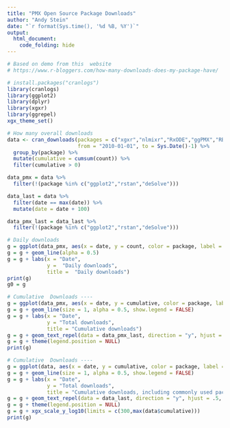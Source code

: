 ```yaml
---
title: "PMX Open Source Package Downloads"
author: "Andy Stein"
date: "`r format(Sys.time(), '%d %B, %Y')`"
output:
  html_document:
    code_folding: hide
---
```


```r
# Based on demo from this  website
# https://www.r-bloggers.com/how-many-downloads-does-my-package-have/

# install.packages("cranlogs")
library(cranlogs)
library(ggplot2)
library(dplyr)
library(xgxr)
library(ggrepel)
xgx_theme_set()

# How many overall downloads
data <- cran_downloads(packages = c("xgxr","nlmixr","RxODE","ggPMX","RBesT","mrgsolve","PKNCA","NonCompart","ggplot2","rstan","deSolve"), 
                       from = "2010-01-01", to = Sys.Date()-1) %>%
  group_by(package) %>%
  mutate(cumulative = cumsum(count)) %>%
  filter(cumulative > 0)

data_pmx = data %>%
  filter(!(package %in% c("ggplot2","rstan","deSolve")))

data_last = data %>% 
  filter(date == max(date)) %>%
  mutate(date = date + 100)

data_pmx_last = data_last %>%
  filter(!(package %in% c("ggplot2","rstan","deSolve")))

# Daily downloads
g = ggplot(data_pmx, aes(x = date, y = count, color = package, label = package)) 
g = g + geom_line(alpha = 0.5) 
g = g + labs(x = "Date", 
             y =  "Daily downloads",
             title =  "Daily downloads") 
print(g)
g0 = g

# Cumulative  Downloads ----
g = ggplot(data_pmx, aes(x = date, y = cumulative, color = package, label = package)) 
g = g + geom_line(size = 1, alpha = 0.5, show.legend = FALSE) 
g = g + labs(x = "Date",
             y = "Total downloads",
             title = "Cumulative downloads")
g = g + geom_text_repel(data = data_pmx_last, direction = "y", hjust = .5, show.legend = FALSE)
g = g + theme(legend.position = NULL)
print(g)

# Cumulative  Downloads ----
g = ggplot(data, aes(x = date, y = cumulative, color = package, label = package)) 
g = g + geom_line(size = 1, alpha = 0.5, show.legend = FALSE) 
g = g + labs(x = "Date",
             y = "Total downloads",
             title = "Cumulative downloads, including commonly used packages")
g = g + geom_text_repel(data = data_last, direction = "y", hjust = .5, show.legend = FALSE)
g = g + theme(legend.position = NULL)
g = g + xgx_scale_y_log10(limits = c(300,max(data$cumulative)))
print(g)

```